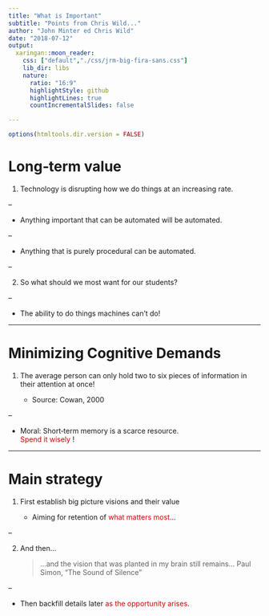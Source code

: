 ```yaml
---
title: "What is Important"
subtitle: "Points from Chris Wild..."
author: "John Minter ed Chris Wild"
date: "2018-07-12"
output:
  xaringan::moon_reader:
    css: ["default","./css/jrm-big-fira-sans.css"]
    lib_dir: libs
    nature:
      ratio: "16:9"
      highlightStyle: github
      highlightLines: true
      countIncrementalSlides: false

---
```

```r
options(htmltools.dir.version = FALSE)
```

<div class="my-logo-left"></div>

# Long‐term value

1. Technology is disrupting how we do things at an increasing rate.

--

  - Anything important that can be automated will be automated.

--

  - Anything that is purely procedural can be automated.
  
--

2. So what should we most want for our students?

--

  - The ability to do things machines can’t do!
  
---

<div class="my-logo-left"></div>

# Minimizing Cognitive Demands

1. The average person can only hold two to six pieces of information in their attention at once!

   - Source: Cowan, 2000

--

   - Moral: Short‐term memory is a scarce resource.    
     <span style="color:#cc0000"> Spend it wisely </span>!

---

<div class="my-logo-left"></div>

# Main strategy

1. First establish big picture visions and their value

   - Aiming for retention of
     <span style="color:#cc0000">what matters most</span>...

--

2. And then...

   > ...and the vision that was planted in my brain still remains...
   Paul Simon, "The Sound of Silence"

--

   - Then backfill details later <span style="color:#cc0000">
     as the opportunity arises</span>.

